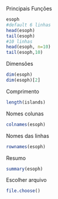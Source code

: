 
Principais Funções
```{r}
esoph
#default 6 linhas
head(esoph)
tail(esoph)
#10 linhas
head(esoph, n=10)
tail(esoph,10)
```
Dimensões
```{r}
dim(esoph)
dim(esoph)[2]
```
Comprimento
```{r}
length(islands)
```
Nomes colunas
```{r}
colnames(esoph)
```
Nomes das linhas
```{r}
rownames(esoph)
```
Resumo
```{r}
summary(esoph)
```
Escolher arquivo
```{r}
file.choose()
```

